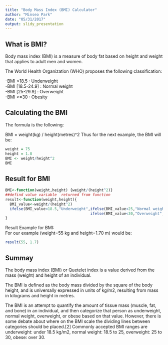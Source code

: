 ```yaml
---
title: "Body Mass Index (BMI) Calculator"
author: "Minseo Park"
date: "05/31/2017"
output: slidy_presentation
---
```


## What is BMI?
Body mass index (BMI) is a measure of body fat based on height and weight that applies to adult men and women.    

The World Health Organization (WHO) proposes the following classification:

-BMI <18.5 : Underweight  
-BMI [18.5-24.9] : Normal weight  
-BMI [25-29.9] : Overweight  
-BMI >=30 : Obesity  

## Calculating the BMI
The formula is the following:

BMI = weight(kg) / height(metres)^2
Thus for the next example, the BMI will be:
```r
weight = 75
height = 1.8
BMI <- weight/height^2
BMI
```

## Result for BMI

```r
BMI<-function(weight,height) {weight/(height^2)}
##defind value variable  returned from function
result<-function(weight,height){
  BMI_value<-weight/(height^2)
  ifelse(BMI_value<18.5,"Underweight",ifelse(BMI_value<25,"Normal weight",  
                                      ifelse(BMI_value<30,"Overweight","Obesity")))
}
```

Result Example for BMI:  
For our example (weight=55 kg and height=1.70 m)  would be:
```r
result(55, 1.7)
```

## Summay
The body mass index (BMI) or Quetelet index is a value derived from the mass (weight) and height of an individual.  

The BMI is defined as the body mass divided by the square of the body height, and is universally expressed in units of kg/m2, resulting from mass in kilograms and height in metres.  

The BMI is an attempt to quantify the amount of tissue mass (muscle, fat, and bone) in an individual, and then categorize that person as underweight, normal weight, overweight, or obese based on that value. However, there is some debate about where on the BMI scale the dividing lines between categories should be placed.[2] Commonly accepted BMI ranges are underweight: under 18.5 kg/m2, normal weight: 18.5 to 25, overweight: 25 to 30, obese: over 30. 
